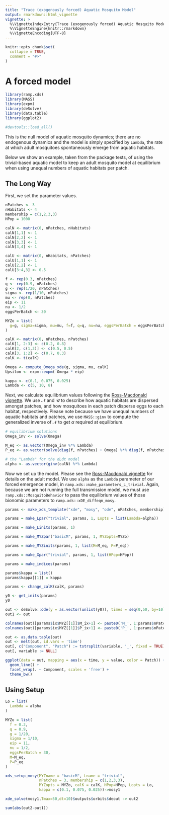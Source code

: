 ```yaml
---
title: "Trace (exogenously forced) Aquatic Mosquito Model"
output: rmarkdown::html_vignette
vignette: >
  %\VignetteIndexEntry{Trace (exogenously forced) Aquatic Mosquito Model}
  %\VignetteEngine{knitr::rmarkdown}
  %\VignetteEncoding{UTF-8}
---
```


```r
knitr::opts_chunk$set(
  collapse = TRUE,
  comment = "#>"
)
```

# A forced model 

```r
library(ramp.xds)
library(MASS)
library(expm)
library(deSolve)
library(data.table)
library(ggplot2)
```


```r
#devtools::load_all()
``` 
 
This is the null model of aquatic mosquito dynamics; there are no endogenous dynamics
and the model is simply specified by `Lambda`, the rate at which adult mosquitoes
spontaneously emerge from aquatic habitats.

Below we show an example, taken from the package tests, of using the trivial-based
aquatic model to keep an adult mosquito model at equilibrium when using unequal numbers
of aquatic habitats per patch.

## The Long Way 

First, we set the parameter values. 

```r
nPatches <- 3
nHabitats <- 4
membership = c(1,2,3,3)
HPop = 1000
```


```r
calN <- matrix(0, nPatches, nHabitats)
calN[1,1] <- 1
calN[2,2] <- 1
calN[3,3] <- 1
calN[3,4] <- 1

calU <- matrix(0, nHabitats, nPatches)
calU[1,1] <- 1
calU[2,2] <- 1
calU[3:4,3] <- 0.5
```


```r
f <- rep(0.3, nPatches)
q <- rep(0.9, nPatches)
g <- rep(1/20, nPatches)
sigma <- rep(1/10, nPatches)
mu <- rep(0, nPatches) 
eip <- 11
nu <- 1/2
eggsPerBatch <- 30
```

```r
MYZo = list(
  g=g, sigma=sigma, mu=mu, f=f, q=q, nu=nu, eggsPerBatch = eggsPerBatch
)
```


```r
calK <- matrix(0, nPatches, nPatches)
calK[1, 2:3] <- c(0.2, 0.8)
calK[2, c(1,3)] <- c(0.5, 0.5)
calK[3, 1:2] <- c(0.7, 0.3)
calK <- t(calK)

Omega <- compute_Omega_xde(g, sigma, mu, calK)
Upsilon <- expm::expm(-Omega * eip)

kappa <- c(0.1, 0.075, 0.025)
Lambda <- c(5, 10, 8)
```

Next, we calculate equilibrium values following the [Ross-Macdonald vignette](adult_RM.html).
We use $\mathcal{N}$ and $\mathcal{U}$ to describe how aquatic habitats are dispersed amongst
patches, and how mosquitoes in each patch disperse eggs to each habitat, respectively.
Please note because we have unequal numbers of aquatic habitats and patches, we use `MASS::ginv`
to compute the generalized inverse of $\mathcal{N}$ to get $\alpha$ required at equilibrium.


```r
# equilibrium solutions
Omega_inv <- solve(Omega)

M_eq <- as.vector(Omega_inv %*% Lambda)
P_eq <- as.vector(solve(diag(f, nPatches) + Omega) %*% diag(f, nPatches) %*% M_eq)

# the "Lambda" for the dLdt model
alpha <- as.vector(ginv(calN) %*% Lambda)
```

Now we set up the model. Please see the [Ross-Macdonald vignette](adult_RM.html) for details
on the adult model. We use `alpha` as the `Lambda` parameter of our forced emergence model, in
`ramp.xds::make_parameters_L_trivial`. Again, because we are not running the full transmission model,
we must use `ramp.xds::MosquitoBehavior` to pass the equilibrium values of those bionomic parameters 
to `ramp.xds::xDE_diffeqn_mosy`.

```r
params <- make_xds_template("xde", "mosy", "ode", nPatches, membership)

params = make_Lpar("trivial", params, 1, Lopts = list(Lambda=alpha))

params = make_Linits(params, 1)

params = make_MYZpar("basicM", params, 1, MYZopts=MYZo)

params = make_MYZinits(params, 1, list(M=M_eq, P=P_eq))
```


```r
params = make_Xpar("trivial", params, 1, list(HPop=HPop))
```


```r
params = make_indices(params)
```

```r
params$kappa = list()
params$kappa[[1]] = kappa
```


```r
params <- change_calK(calK, params)
```

```r
y0 <- get_inits(params)
y0
```


```r
out <- deSolve::ode(y = as.vector(unlist(y0)), times = seq(0,50, by=10), func = xde_derivatives, parms = params, method = 'lsoda')
out1 <- out
```

```r
colnames(out)[params$ix$MYZ[[1]]$M_ix+1] <- paste0('M_', 1:params$nPatches)
colnames(out)[params$ix$MYZ[[1]]$P_ix+1] <- paste0('P_', 1:params$nPatches)

out <- as.data.table(out)
out <- melt(out, id.vars = 'time')
out[, c("Component", "Patch") := tstrsplit(variable, '_', fixed = TRUE)]
out[, variable := NULL]

ggplot(data = out, mapping = aes(x = time, y = value, color = Patch)) +
  geom_line() +
  facet_wrap(. ~ Component, scales = 'free') +
  theme_bw()
```

## Using Setup

```r
Lo = list(
  Lambda = alpha 
)
```

```r
MYZo = list(
  f = 0.3,
  q = 0.9,
  g = 1/20,
  sigma = 1/10,
  eip = 11,
  nu = 1/2,
  eggsPerBatch = 30,
  M=M_eq,
  P=P_eq
)
```


```r
xds_setup_mosy(MYZname = "basicM", Lname = "trivial", 
               nPatches = 3, membership = c(1,2,3,3), 
               MYZopts = MYZo, calK = calK, HPop=HPop, Lopts = Lo, 
               kappa = c(0.1, 0.075, 0.025))->mosy1
```

```r
xde_solve(mosy1,Tmax=50,dt=10)$outputs$orbits$deout -> out2
```

```r
sum(abs(out2-out1))
```

